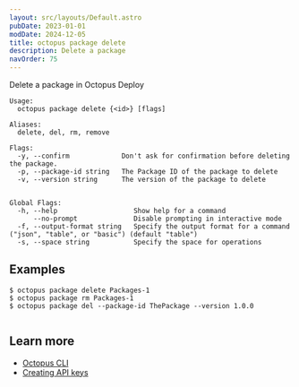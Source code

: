 ```yaml
---
layout: src/layouts/Default.astro
pubDate: 2023-01-01
modDate: 2024-12-05
title: octopus package delete
description: Delete a package
navOrder: 75
---
```


Delete a package in Octopus Deploy

```
Usage:
  octopus package delete {<id>} [flags]

Aliases:
  delete, del, rm, remove

Flags:
  -y, --confirm             Don't ask for confirmation before deleting the package.
  -p, --package-id string   The Package ID of the package to delete
  -v, --version string      The version of the package to delete


Global Flags:
  -h, --help                   Show help for a command
      --no-prompt              Disable prompting in interactive mode
  -f, --output-format string   Specify the output format for a command ("json", "table", or "basic") (default "table")
  -s, --space string           Specify the space for operations

```

## Examples

<SamplesInstance />

```
$ octopus package delete Packages-1
$ octopus package rm Packages-1
$ octopus package del --package-id ThePackage --version 1.0.0


```

## Learn more

- [Octopus CLI](/docs/octopus-rest-api/cli)
- [Creating API keys](/docs/octopus-rest-api/how-to-create-an-api-key)